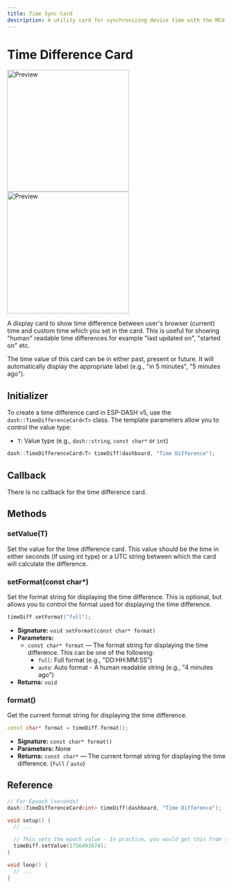 ```yaml
---
title: Time Sync Card
description: A utility card for synchronizing device time with the MCU using browser time data. Updated for ESP-DASH v5 API.
---
```



# Time Difference Card

<ProCallout />

<img className="my-6 hidden dark:block" src="/img/v5/cards/dark/time-difference.png" width="280px" alt="Preview" />
<img className="my-6 dark:hidden" src="/img/v5/cards/light/time-difference.png" width="280px" alt="Preview" />

A display card to show time difference between user's browser (current) time and custom time which you set in the card. This is useful for showing "human" readable time differences for example "last updated on", "started on" etc.

The time value of this card can be in either past, present or future. It will automatically display the appropriate label (e.g., "in 5 minutes", "5 minutes ago").

## Initializer

To create a time difference card in ESP-DASH v5, use the `dash::TimeDifferenceCard<T>` class. The template parameters allow you to control the value type:
- `T`: Value type (e.g., `dash::string`, `const char*` or `int`)

```cpp
dash::TimeDifferenceCard<T> timeDiff(dashboard, "Time Difference");
```

## Callback

There is no callback for the time difference card.

## Methods

### setValue(T)

Set the value for the time difference card. This value should be the time in either seconds (if using int type) or a UTC string between which the card will calculate the difference.

### setFormat(const char*)

Set the format string for displaying the time difference. This is optional, but allows you to control the format used for displaying the time difference. 

```cpp
timeDiff.setFormat("full");
```
- **Signature:** `void setFormat(const char* format)`
- **Parameters:**
  - `const char* format` — The format string for displaying the time difference. This can be one of the following:
    - `full`: Full format (e.g., "DD:HH:MM:SS")
    - `auto`: Auto format - A human readable string (e.g., "4 minutes ago")
- **Returns:** `void`

### format()

Get the current format string for displaying the time difference.

```cpp
const char* format = timeDiff.format();
```
- **Signature:** `const char* format()`
- **Parameters:** None
- **Returns:** `const char*` — The current format string for displaying the time difference. (`full` / `auto`)

## Reference

```cpp
// For Epoach (seconds)
dash::TimeDifferenceCard<int> timeDiff(dashboard, "Time Difference");

void setup() {
  // ...

  // This sets the epoch value - In practice, you would get this from the system clock or time.h
  timeDiff.setValue(1756491674);
}

void loop() {
  // ...
}
```
